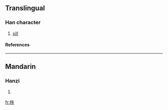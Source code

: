 ==Translingual==
===Han character===
{{Han char|rn=75|rad=木|as=05|sn=9|four=4593<sub>0</sub>|canj=木竹手人 (DHQO)}}
# [[sill]]
====References====
{{Han ref|kx=0520.050|dkj=14641|dj=0908.040|hdz=21184.070|uh=67E3|ud=26595|bh=CF50|bd=53072}}

----
==Mandarin==
===Hanzi===
{{cmn-hanzi|pin=[[zhí]] ([[zhi2]])|wg=chih<sup>2</sup>}}
# {{defn|Mandarin}}

[[fr:柣]]
